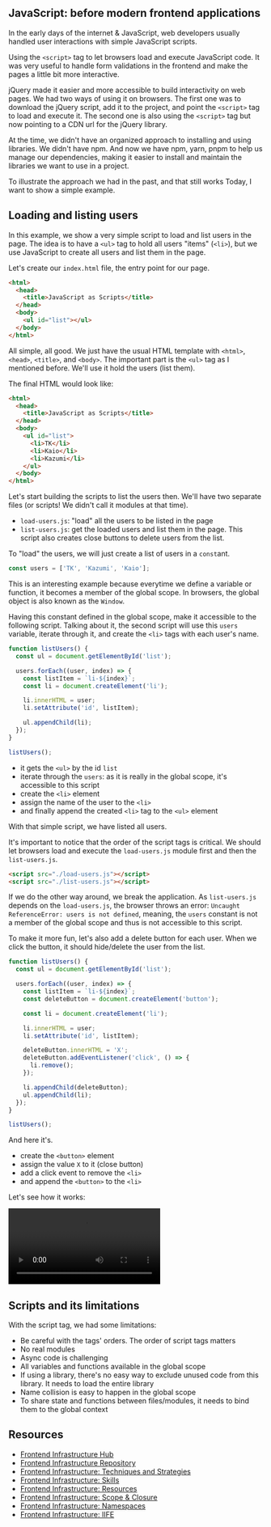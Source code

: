 <SmoothRender>

## JavaScript: before modern frontend applications

In the early days of the internet & JavaScript, web developers usually handled user interactions with simple JavaScript scripts.

Using the `<script>` tag to let browsers load and execute JavaScript code. It was very useful to handle form validations in the frontend and make the pages a little bit more interactive.

jQuery made it easier and more accessible to build interactivity on web pages. We had two ways of using it on browsers. The first one was to download the jQuery script, add it to the project, and point the `<script>` tag to load and execute it. The second one is also using the `<script>` tag but now pointing to a CDN url for the jQuery library.

At the time, we didn't have an organized approach to installing and using libraries. We didn't have npm. And now we have npm, yarn, pnpm to help us manage our dependencies, making it easier to install and maintain the libraries we want to use in a project.

To illustrate the approach we had in the past, and that still works Today, I want to show a simple example.

## Loading and listing users

In this example, we show a very simple script to load and list users in the page. The idea is to have a `<ul>` tag to hold all users "items" (`<li>`), but we use JavaScript to create all users and list them in the page.

Let's create our `index.html` file, the entry point for our page.

```html
<html>
  <head>
    <title>JavaScript as Scripts</title>
  </head>
  <body>
    <ul id="list"></ul>
  </body>
</html>
```

All simple, all good. We just have the usual HTML template with `<html>`, `<head>`, `<title>`, and `<body>`. The important part is the `<ul>` tag as I mentioned before. We'll use it hold the users (list them).

The final HTML would look like:

```html
<html>
  <head>
    <title>JavaScript as Scripts</title>
  </head>
  <body>
    <ul id="list">
      <li>TK</li>
      <li>Kaio</li>
      <li>Kazumi</li>
    </ul>
  </body>
</html>
```

Let's start building the scripts to list the users then. We'll have two separate files (or scripts! We didn't call it modules at that time).

- `load-users.js`: "load" all the users to be listed in the page
- `list-users.js`: get the loaded users and list them in the page. This script also creates close buttons to delete users from the list.

To "load" the users, we will just create a list of users in a `const`ant.

```javascript
const users = ['TK', 'Kazumi', 'Kaio'];
```

This is an interesting example because everytime we define a variable or function, it becomes a member of the global scope. In browsers, the global object is also known as the `Window`.

Having this constant defined in the global scope, make it accessible to the following script. Talking about it, the second script will use this `users` variable, iterate through it, and create the `<li>` tags with each user's name.

```javascript
function listUsers() {
  const ul = document.getElementById('list');

  users.forEach((user, index) => {
    const listItem = `li-${index}`;
    const li = document.createElement('li');

    li.innerHTML = user;
    li.setAttribute('id', listItem);

    ul.appendChild(li);
  });
}

listUsers();
```

- it gets the `<ul>` by the id `list`
- iterate through the `users`: as it is really in the global scope, it's accessible to this script
- create the `<li>` element
- assign the name of the user to the `<li>`
- and finally append the created `<li>` tag to the `<ul>` element

With that simple script, we have listed all users.

It's important to notice that the order of the script tags is critical. We should let browsers load and execute the `load-users.js` module first and then the `list-users.js`.

```html
<script src="./load-users.js"></script>
<script src="./list-users.js"></script>
```

If we do the other way around, we break the application. As `list-users.js` depends on the `load-users.js`, the browser throws an error: `Uncaught ReferenceError: users is not defined`, meaning, the `users` constant is not a member of the global scope and thus is not accessible to this script.

To make it more fun, let's also add a delete button for each user. When we click the button, it should hide/delete the user from the list.

```javascript
function listUsers() {
  const ul = document.getElementById('list');

  users.forEach((user, index) => {
    const listItem = `li-${index}`;
    const deleteButton = document.createElement('button');

    const li = document.createElement('li');

    li.innerHTML = user;
    li.setAttribute('id', listItem);

    deleteButton.innerHTML = 'X';
    deleteButton.addEventListener('click', () => {
      li.remove();
    });

    li.appendChild(deleteButton);
    ul.appendChild(li);
  });
}

listUsers();
```

And here it's.

- create the `<button>` element
- assign the value `X` to it (close button)
- add a click event to remove the `<li>`
- and append the `<button>` to the `<li>`

Let's see how it works:

<div style={{ margin: 'auto', textAlign: 'center' }}>
  <video controls="true" allowfullscreen="true" style={{ width: '100%' }}>
    <source
      src="/series/frontend-infrastructure/list-users.mov"
      type="video/mp4"
    />
  </video>
</div>

## Scripts and its limitations

With the script tag, we had some limitations:

- Be careful with the tags' orders. The order of script tags matters
- No real modules
- Async code is challenging
- All variables and functions available in the global scope
- If using a library, there's no easy way to exclude unused code from this library. It needs to load the entire library
- Name collision is easy to happen in the global scope
- To share state and functions between files/modules, it needs to bind them to the global context

## Resources

- [Frontend Infrastructure Hub](/frontend-infrastructure)
- [Frontend Infrastructure Repository](https://github.com/imteekay/frontend-infrastructure)
- [Frontend Infrastructure: Techniques and Strategies](/series/frontend-infrastructure/techniques-and-strategies)
- [Frontend Infrastructure: Skills](/series/frontend-infrastructure/skills)
- [Frontend Infrastructure: Resources](/series/frontend-infrastructure/resources)
- [Frontend Infrastructure: Scope & Closure](/series/frontend-infrastructure/scope-and-closure)
- [Frontend Infrastructure: Namespaces](/series/frontend-infrastructure/namespaces)
- [Frontend Infrastructure: IIFE](/series/frontend-infrastructure/iife-immediately-invoked-function-expression)

</SmoothRender>

